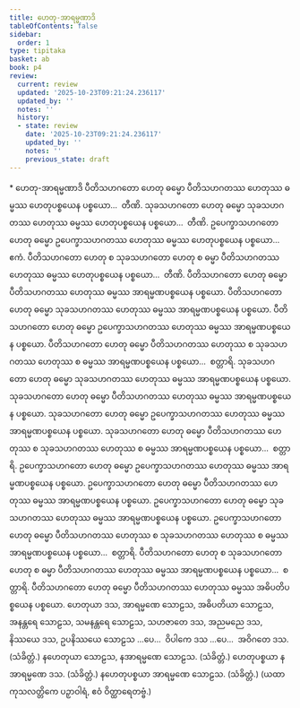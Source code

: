 ```yaml
---
title: ဟေတု-အာရမ္မဏာဒိ
tableOfContents: false
sidebar:
  order: 1
type: tipitaka
basket: ab
book: p4
review:
  current: review
  updated: '2025-10-23T09:21:24.236117'
  updated_by: ''
  notes: ''
  history:
  - state: review
    date: '2025-10-23T09:21:24.236117'
    updated_by: ''
    notes: ''
    previous_state: draft
---
```



<ReviewStatus review={frontmatter.review} showDetails={true} />

<HypothesisAnnotation frontmatter={frontmatter} />

<DynamicBreadcrumb />

<Paragraph type="center" book="p4">
* ဟေတု-အာရမ္မဏာဒိ
</Paragraph>

<Division number="104" book="p4" e="ch" v="39" p="500">

<Paragraph number="351" book="p4">
ပီတိသဟဂတော ဟေတု ဓမ္မော ပီတိသဟဂတဿ ဟေတုဿ ဓမ္မဿ ဟေတုပစ္စယေန ပစ္စယော…  တီဏိ.
</Paragraph>

<Paragraph number="352" book="p4">
သုခသဟဂတော ဟေတု ဓမ္မော သုခသဟဂတဿ ဟေတုဿ ဓမ္မဿ ဟေတုပစ္စယေန ပစ္စယော…  တီဏိ.
</Paragraph>

<Paragraph number="353" book="p4">
ဥပေက္ခာသဟဂတော ဟေတု ဓမ္မော ဥပေက္ခာသဟဂတဿ ဟေတုဿ ဓမ္မဿ ဟေတုပစ္စယေန ပစ္စယော…  ဧကံ.
</Paragraph>

<Paragraph number="354" book="p4">
ပီတိသဟဂတော ဟေတု စ သုခသဟဂတော ဟေတု စ ဓမ္မာ ပီတိသဟဂတဿ ဟေတုဿ ဓမ္မဿ ဟေတုပစ္စယေန ပစ္စယော…  တီဏိ.
</Paragraph>

</Division>
<Division number="105" book="p4" e="ch" v="39" p="501">

<Paragraph number="355" book="p4">
ပီတိသဟဂတော ဟေတု ဓမ္မော ပီတိသဟဂတဿ ဟေတုဿ ဓမ္မဿ အာရမ္မဏပစ္စယေန ပစ္စယော. ပီတိသဟဂတော ဟေတု ဓမ္မော သုခသဟဂတဿ ဟေတုဿ ဓမ္မဿ အာရမ္မဏပစ္စယေန ပစ္စယော. ပီတိသဟဂတော ဟေတု ဓမ္မော ဥပေက္ခာသဟဂတဿ ဟေတုဿ ဓမ္မဿ အာရမ္မဏပစ္စယေန ပစ္စယော. ပီတိသဟဂတော ဟေတု ဓမ္မော ပီတိသဟဂတဿ ဟေတုဿ စ သုခသဟဂတဿ ဟေတုဿ စ ဓမ္မဿ အာရမ္မဏပစ္စယေန ပစ္စယော…  စတ္တာရိ.
</Paragraph>

<Paragraph number="356" book="p4">
သုခသဟဂတော ဟေတု ဓမ္မော သုခသဟဂတဿ ဟေတုဿ ဓမ္မဿ အာရမ္မဏပစ္စယေန ပစ္စယော. သုခသဟဂတော ဟေတု ဓမ္မော ပီတိသဟဂတဿ ဟေတုဿ ဓမ္မဿ အာရမ္မဏပစ္စယေန ပစ္စယော. သုခသဟဂတော ဟေတု ဓမ္မော ဥပေက္ခာသဟဂတဿ ဟေတုဿ ဓမ္မဿ အာရမ္မဏပစ္စယေန ပစ္စယော. သုခသဟဂတော ဟေတု ဓမ္မော ပီတိသဟဂတဿ ဟေတုဿ စ သုခသဟဂတဿ ဟေတုဿ စ ဓမ္မဿ အာရမ္မဏပစ္စယေန ပစ္စယော…  စတ္တာရိ.
</Paragraph>

<Paragraph number="357" book="p4">
ဥပေက္ခာသဟဂတော ဟေတု ဓမ္မော ဥပေက္ခာသဟဂတဿ ဟေတုဿ ဓမ္မဿ အာရမ္မဏပစ္စယေန ပစ္စယော. ဥပေက္ခာသဟဂတော ဟေတု ဓမ္မော ပီတိသဟဂတဿ ဟေတုဿ ဓမ္မဿ အာရမ္မဏပစ္စယေန ပစ္စယော. ဥပေက္ခာသဟဂတော ဟေတု ဓမ္မော သုခသဟဂတဿ ဟေတုဿ ဓမ္မဿ အာရမ္မဏပစ္စယေန ပစ္စယော. ဥပေက္ခာသဟဂတော ဟေတု ဓမ္မော ပီတိသဟဂတဿ ဟေတုဿ စ သုခသဟဂတဿ ဟေတုဿ စ ဓမ္မဿ အာရမ္မဏပစ္စယေန ပစ္စယော…  စတ္တာရိ.
</Paragraph>

<Paragraph number="358" book="p4">
ပီတိသဟဂတော ဟေတု စ သုခသဟဂတော ဟေတု စ ဓမ္မာ ပီတိသဟဂတဿ ဟေတုဿ ဓမ္မဿ အာရမ္မဏပစ္စယေန ပစ္စယော…  စတ္တာရိ.
</Paragraph>

<Paragraph number="359" book="p4">
ပီတိသဟဂတော ဟေတု ဓမ္မော ပီတိသဟဂတဿ ဟေတုဿ ဓမ္မဿ အဓိပတိပစ္စယေန ပစ္စယော.
</Paragraph>

</Division>
<Division number="106" book="p4" e="ch" v="39" p="502">

<Paragraph number="360" book="p4">
ဟေတုယာ ဒသ, အာရမ္မဏေ သောဠသ, အဓိပတိယာ သောဠသ, အနန္တရေ သောဠသ, သမနန္တရေ သောဠသ, သဟဇာတေ ဒသ, အညမညေ ဒသ, နိဿယေ ဒသ, ဥပနိဿယေ သောဠသ …ပေ…  ဝိပါကေ ဒသ …ပေ…  အဝိဂတေ ဒသ. (သံခိတ္တံ.)
</Paragraph>

<Paragraph number="361" book="p4">
နဟေတုယာ သောဠသ, နအာရမ္မဏေ သောဠသ. (သံခိတ္တံ.)
</Paragraph>

<Paragraph number="362" book="p4">
ဟေတုပစ္စယာ နအာရမ္မဏေ ဒသ. (သံခိတ္တံ.)
</Paragraph>

<Paragraph number="363" book="p4">
နဟေတုပစ္စယာ အာရမ္မဏေ သောဠသ. (သံခိတ္တံ.)
</Paragraph>

<Paragraph number="364" book="p4">
(ယထာ ကုသလတ္တိကေ ပဉှာဝါရံ, ဧဝံ ဝိတ္ထာရေတဗ္ဗံ.)
</Paragraph>
</Division>
